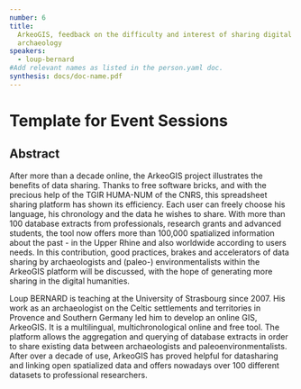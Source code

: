 ```yaml
---
number: 6
title:
  ArkeoGIS, feedback on the difficulty and interest of sharing digital data from
  archaeology
speakers:
  - loup-bernard
#Add relevant names as listed in the person.yaml doc.
synthesis: docs/doc-name.pdf
---
```


# Template for Event Sessions

## Abstract

After more than a decade online, the ArkeoGIS project illustrates the benefits
of data sharing. Thanks to free software bricks, and with the precious help of
the TGIR HUMA-NUM of the CNRS, this spreadsheet sharing platform has shown its
efficiency. Each user can freely choose his language, his chronology and the
data he wishes to share. With more than 100 database extracts from
professionals, research grants and advanced students, the tool now offers more
than 100,000 spatialized information about the past - in the Upper Rhine and
also worldwide according to users needs. In this contribution, good practices,
brakes and accelerators of data sharing by archaeologists and (paleo-)
environmentalists within the ArkeoGIS platform will be discussed, with the hope
of generating more sharing in the digital humanities.

<Speakers>
<Speaker speaker="loup-bernard">

Loup BERNARD is teaching at the University of Strasbourg since 2007. His work as
an archaeologist on the Celtic settlements and territories in Provence and
Southern Germany led him to develop an online GIS, ArkeoGIS. It is a
multilingual, multichronological online and free tool. The platform allows the
aggregation and querying of database extracts in order to share existing data
between archaeologists and paleoenvironmentalists. After over a decade of use,
ArkeoGIS has proved helpful for datasharing and linking open spatialized data
and offers nowadays over 100 different datasets to professional researchers.

</Speaker>

</Speakers>
